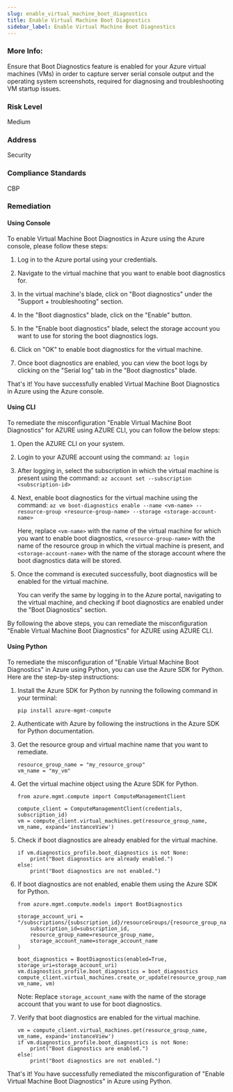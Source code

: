 ```yaml
---
slug: enable_virtual_machine_boot_diagnostics
title: Enable Virtual Machine Boot Diagnostics
sidebar_label: Enable Virtual Machine Boot Diagnostics
---
```


### More Info:

Ensure that Boot Diagnostics feature is enabled for your Azure virtual machines (VMs) in order to capture server serial console output and the operating system screenshots, required for diagnosing and troubleshooting VM startup issues.

### Risk Level

Medium

### Address

Security

### Compliance Standards

CBP
### Remediation

#### Using Console

To enable Virtual Machine Boot Diagnostics in Azure using the Azure console, please follow these steps:

1. Log in to the Azure portal using your credentials.

2. Navigate to the virtual machine that you want to enable boot diagnostics for.

3. In the virtual machine's blade, click on "Boot diagnostics" under the "Support + troubleshooting" section.

4. In the "Boot diagnostics" blade, click on the "Enable" button.

5. In the "Enable boot diagnostics" blade, select the storage account you want to use for storing the boot diagnostics logs.

6. Click on "OK" to enable boot diagnostics for the virtual machine.

7. Once boot diagnostics are enabled, you can view the boot logs by clicking on the "Serial log" tab in the "Boot diagnostics" blade.

That's it! You have successfully enabled Virtual Machine Boot Diagnostics in Azure using the Azure console.

#### Using CLI

To remediate the misconfiguration "Enable Virtual Machine Boot Diagnostics" for AZURE using AZURE CLI, you can follow the below steps:

1. Open the AZURE CLI on your system.

2. Login to your AZURE account using the command: `az login`

3. After logging in, select the subscription in which the virtual machine is present using the command: `az account set --subscription <subscription-id>`

4. Next, enable boot diagnostics for the virtual machine using the command: `az vm boot-diagnostics enable --name <vm-name> --resource-group <resource-group-name> --storage <storage-account-name>`

   Here, replace `<vm-name>` with the name of the virtual machine for which you want to enable boot diagnostics, `<resource-group-name>` with the name of the resource group in which the virtual machine is present, and `<storage-account-name>` with the name of the storage account where the boot diagnostics data will be stored.

5. Once the command is executed successfully, boot diagnostics will be enabled for the virtual machine.

   You can verify the same by logging in to the Azure portal, navigating to the virtual machine, and checking if boot diagnostics are enabled under the "Boot Diagnostics" section.

By following the above steps, you can remediate the misconfiguration "Enable Virtual Machine Boot Diagnostics" for AZURE using AZURE CLI.

#### Using Python

To remediate the misconfiguration of "Enable Virtual Machine Boot Diagnostics" in Azure using Python, you can use the Azure SDK for Python. Here are the step-by-step instructions:

1. Install the Azure SDK for Python by running the following command in your terminal:

   `pip install azure-mgmt-compute`

2. Authenticate with Azure by following the instructions in the Azure SDK for Python documentation.

3. Get the resource group and virtual machine name that you want to remediate.

   ```
   resource_group_name = "my_resource_group"
   vm_name = "my_vm"
   ```

4. Get the virtual machine object using the Azure SDK for Python.

   ```
   from azure.mgmt.compute import ComputeManagementClient

   compute_client = ComputeManagementClient(credentials, subscription_id)
   vm = compute_client.virtual_machines.get(resource_group_name, vm_name, expand='instanceView')
   ```

5. Check if boot diagnostics are already enabled for the virtual machine.

   ```
   if vm.diagnostics_profile.boot_diagnostics is not None:
       print("Boot diagnostics are already enabled.")
   else:
       print("Boot diagnostics are not enabled.")
   ```

6. If boot diagnostics are not enabled, enable them using the Azure SDK for Python.

   ```
   from azure.mgmt.compute.models import BootDiagnostics

   storage_account_uri = "/subscriptions/{subscription_id}/resourceGroups/{resource_group_name}/providers/Microsoft.Storage/storageAccounts/{storage_account_name}".format(
       subscription_id=subscription_id,
       resource_group_name=resource_group_name,
       storage_account_name=storage_account_name
   )

   boot_diagnostics = BootDiagnostics(enabled=True, storage_uri=storage_account_uri)
   vm.diagnostics_profile.boot_diagnostics = boot_diagnostics
   compute_client.virtual_machines.create_or_update(resource_group_name, vm_name, vm)
   ```

   Note: Replace `storage_account_name` with the name of the storage account that you want to use for boot diagnostics.

7. Verify that boot diagnostics are enabled for the virtual machine.

   ```
   vm = compute_client.virtual_machines.get(resource_group_name, vm_name, expand='instanceView')
   if vm.diagnostics_profile.boot_diagnostics is not None:
       print("Boot diagnostics are enabled.")
   else:
       print("Boot diagnostics are not enabled.")
   ```

That's it! You have successfully remediated the misconfiguration of "Enable Virtual Machine Boot Diagnostics" in Azure using Python.



